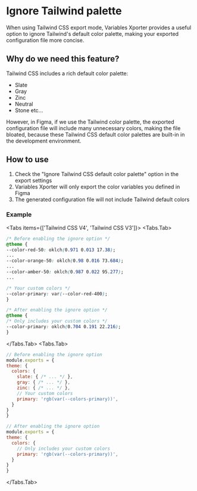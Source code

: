 
# Ignore Tailwind palette

When using Tailwind CSS export mode, Variables Xporter provides a useful option to ignore Tailwind's default color palette, making your exported configuration file more concise.

## Why do we need this feature?

Tailwind CSS includes a rich default color palette:
- Slate
- Gray
- Zinc
- Neutral
- Stone
etc...

However, in Figma, if we use the Tailwind color palette, the exported configuration file will include many unnecessary colors, making the file bloated, because these Tailwind CSS default color palettes are built-in in the development environment.

## How to use

1. Check the "Ignore Tailwind CSS default color palette" option in the export settings
2. Variables Xporter will only export the color variables you defined in Figma
3. The generated configuration file will not include Tailwind default colors

### Example

<Tabs items={['Tailwind CSS V4', 'Tailwind CSS V3']}>
  <Tabs.Tab>
  ```css
/* Before enabling the ignore option */
@theme {
  --color-red-50: oklch(0.971 0.013 17.38);
  ...
  --color-orange-50: oklch(0.98 0.016 73.684);
  ...
  --color-amber-50: oklch(0.987 0.022 95.277);
  ...

  /* Your custom colors */
  --color-primary: var(--color-red-400);
}

/* After enabling the ignore option */
@theme {
  /* Only includes your custom colors */
  --color-primary: oklch(0.704 0.191 22.216);
}
```
  </Tabs.Tab>
  <Tabs.Tab>
  ```js
// Before enabling the ignore option
module.exports = {
  theme: {
    colors: {
      slate: { /* ... */ },
      gray: { /* ... */ },
      zinc: { /* ... */ },
      // Your custom colors
      primary: 'rgb(var(--colors-primary))',
    }
  }
}

// After enabling the ignore option
module.exports = {
  theme: {
    colors: {
      // Only includes your custom colors
      primary: 'rgb(var(--colors-primary))',
    }
  }
}
```
  </Tabs.Tab>
</Tabs>
